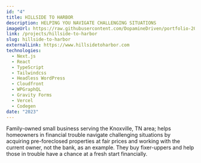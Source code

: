 ```yaml
---
id: "4"
title: HILLSIDE TO HARBOR
description: HELPING YOU NAVIGATE CHALLENGING SITUATIONS
imageUrl: https://raw.githubusercontent.com/DopamineDriven/portfolio-2025/master/apps/web/public/hillsidetoharbor.png
link: /projects/hillside-to-harbor
slug: hillside-to-harbor
externalLink: https://www.hillsidetoharbor.com
technologies:
  - Next.js
  - React
  - TypeScript
  - Tailwindcss
  - Headless WordPress
  - Cloudfront
  - WPGraphQL
  - Gravity Forms
  - Vercel
  - Codegen
date: "2023"
---
```


Family-owned small business serving the Knoxville, TN area; helps homeowners in financial trouble navigate challenging situations by acquiring pre-foreclosed properties at fair prices and working with the current owner, not the bank, as an example. They buy fixer-uppers and help those in trouble have a chance at a fresh start financially.
